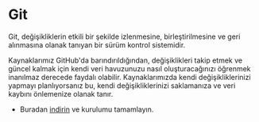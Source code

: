 # Git

Git, değişikliklerin etkili bir şekilde izlenmesine, birleştirilmesine ve geri alınmasına olanak tanıyan bir sürüm kontrol sistemidir.

Kaynaklarımız GitHub'da barındırıldığından, değişiklikleri takip etmek ve güncel kalmak için kendi veri havuzunuzu nasıl oluşturacağınızı öğrenmek inanılmaz derecede faydalı olabilir. Kaynaklarımızda kendi değişikliklerinizi yapmayı planlıyorsanız bu, kendi değişikliklerinizi saklamanıza ve veri kaybını önlemenize olanak tanır.

- Buradan [indirin](https://git-scm.com/) ve kurulumu tamamlayın.
